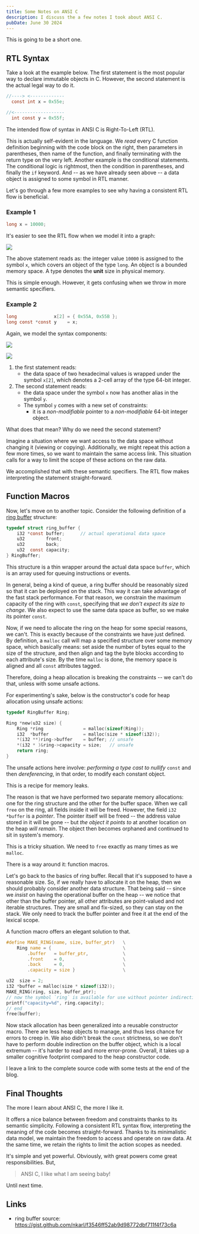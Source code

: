 ```yaml
---
title: Some Notes on ANSI C
description: I discuss the a few notes I took about ANSI C.
pubDate: June 30 2024
---
```



This is going to be a short one.

## RTL Syntax

Take a look at the example below. The first statement is the most popular way to declare immutable objects in C. However, the second statement is the actual legal way to do it.

```c
//----> <-------------
  const int x = 0x55e;

//<-------------------
  int const y = 0x55f;
```

The intended flow of syntax in ANSI C is Right-To-Left (RTL).

This is actually self-evident in the language. We *read* every C function definition beginning with the code block on the right, then parameters in parentheses, then name of the function, and finally terminating with the return type on the very left. Another example is the conditional statements. The conditional logic is rightmost, then the condition in parentheses, and finally the `if` keyword. And -- as we have already seen above -- a data object is assigned to some symbol in RTL manner.

Let's go through a few more examples to see why having a consistent RTL flow is beneficial.

### Example 1

```c
long x = 10000;
```

It's easier to see the RTL flow when we model it into a graph:

![](https://mermaid.ink/svg/pako:eNqdkT2PwjAMhv9K5IWFcuUklhx0YrxbuBEz5IjbRspHlToS5eO_k4I4MdeTLduP_Pq9wDFoAglNVF0rdt_otWK1R1iPDdHzYGkzq4PnojdnksvF54rcV6e0Nr6R5aMU5WJVkptVyzLH-mNcrRAO6PvB_QU7FXd6R_HQ0VSQDb55Z40aRVEU1XUicPNPu4qnxpfWjK3EeCt6mIOj6JTR-cEX9EIgcEuOEGRONdUqWUZAf8ujKnH4HfwRJMdEc4ghNS3IWtk-V6nLN9PWqGyUe42QNhziz9PBh5G3O1oHmUs)

The above statement reads as: <HighLight>the integer value</HighLight> `10000` is assigned to <HighLight>the symbol</HighLight> `x`, which covers <HighLight>an object</HighLight> of <HighLight>the type</HighLight> `long`. An object is a bounded memory space. A type denotes the $\mathbf{unit}$ size in physical memory.

This is simple enough. However, it gets confusing when we throw in more semantic specifiers.

### Example 2

```c
long              x[2] = { 0x55A, 0x55B };
long const *const y    = x;
```

Again, we model the syntax components:

![](https://mermaid.ink/svg/pako:eNqdkT1vgzAQhv_K6ZYskNJILG6C1Kpju7RjnMGND7DkD2RsKZTw32uIGmVmuk89uvfeEc9OEjJsvOha-PrgVoogjhz38wD6MGg6bGpnQ96rX2LP211J5qUTUirbsGIpodiWBZlNNUJxKcvXbAlvMO2fZkrF8cRtP5gfp9eSL8fd6ZEWho7WsrSzzSNrVgx5nlfXlcDDnXaFm8x_uQlbwXwrt5ihIW-EkundI7cAHENLhjiylEqqRdSBI7dTWhUxuO_BnpEFHylD72LTIquF7lMVu3QzvSuRbDP3LkkVnP-8Gbr4Ov0Bvcadug)

![](https://mermaid.ink/svg/pako:eNqtkjFvgzAQhf-KdUukKKQEKYubMHVMl3asO7j4AEv4jIyRSpP89xooFKkb6uY7333SvfeukFmFwKFwsi7Zy0WQkl6-CTj1H6zxXYXnTW7JR43-Qn7YJ0c0j7VUSlPB46Fk8f4Yo9mkn6eHfi0V8C6o6cyHrdaiuiUqs9T4w1rUsP0Hl_wbrraaPLq1vO2S5bsa14IqS8WS1TvJoihKbyuB55l2Y6Obk6sBm7LRlcmdofUjxazJ71wyyT60-jMFwQ4MOiO1Cgm8CmJMgC_RoAAengpz2VZegKB7GJWtt68dZcC9a3EHzrZFCTyXVROqtg7n4pOWIclm7qLS3rrnMeND1O_f5qj6xg)

1. the first statement reads:
	- <HighLight>the data space</HighLight> of two hexadecimal values is wrapped under <HighLight>the symbol</HighLight> `x[2]`, which denotes a 2-cell array <HighLight>of the type 64-bit integer</HighLight>.
2. The second statement reads:
	- the data space under the symbol `x` now has <HighLight>another alias in the symbol</HighLight> `y`.
	- The symbol `y` comes with a new set of constraints:
		- it is a *non-modifiable* pointer to a *non-modifiable* 64-bit integer object.

What does that mean? Why do we need the second statement?

Imagine a situation where we want access to the data space without changing it (viewing or copying). Additionally, we might repeat this action a few more times, so we want to maintain the same access link. This situation calls for a way to limit the scope of these actions on the raw data.

We accomplished that with these semantic specifiers. The RTL flow makes interpreting the statement straight-forward.

## Function Macros

Now, let's move on to another topic. Consider the following definition of a [ring buffer](https://en.wikipedia.org/wiki/Circular_buffer) structure:

```c
typedef struct ring_buffer {
	i32 *const buffer;      // actual operational data space
	u32        front;
	u32        back;
	u32  const capacity;
} RingBuffer;
```

This structure is a thin wrapper around the actual data space `buffer`, which is an array used for queuing instructions or events.

In general, being a kind of queue, a ring buffer should be reasonably sized so that it can be deployed on the stack. This way it can take advantage of the fast stack performance. For that reason, we constrain the maximum capacity of the ring with `const`, specifying that *we don't expect its size to change*. We also expect to use the same data space as buffer, so we make its pointer `const`.

Now, if we need to allocate the ring on the heap for some special reasons, we can't. This is exactly because of the constraints we have just defined. By definition, a `malloc` call will map a specified structure over some memory space, which basically means: <HighLight>set aside the number of bytes</HighLight> equal to the size of the structure, and then <HighLight>align and tag the byte blocks</HighLight> according to each attribute's size. By the time `malloc` is done, the memory space is aligned and all `const` attributes tagged.

Therefore, doing a heap allocation is breaking the constraints -- we can't do that, unless with some unsafe actions.
 
For experimenting's sake, below is the constructor's code for heap allocation using unsafe actions:
 
```c
typedef RingBuffer Ring;

Ring *new(u32 size) {
    Ring *ring               = malloc(sizeof(Ring));
    i32  *buffer             = malloc(size * sizeof(i32));
    *(i32 **)ring->buffer    = buffer; // unsafe
    *(i32 * )&ring->capacity = size;   // unsafe
    return ring;
}
```

The unsafe actions here involve: *performing a type cast to nullify* `const` and then *dereferencing*, in that order, to modify each constant object.

This is a recipe for memory leaks.

The reason is that we have performed two separate memory allocations: one for the ring structure and the other for the buffer space. When we call `free` on the ring, all fields inside it will be freed. However, the field `i32 *buffer` is a *pointer*. The pointer itself will be freed -- the address value stored in it will be gone -- but *the object it points to* at another location on the heap *will remain*. The object then becomes orphaned and continued to sit in system's memory.

This is a tricky situation. We need to `free` exactly as many times as we `malloc`.

There is a way around it: <HighLight>function macros</HighLight>.

Let's go back to the basics of ring buffer. Recall that it's supposed to have a reasonable size. So, if we really have to allocate it on the heap, then we should probably consider another data structure. That being said -- since we *insist* on having the operational buffer on the heap -- we notice that other than the buffer pointer, all other attributes are point-valued and not iterable structures. They are small and fix-sized, so they can stay on the stack. We only need to track the buffer pointer and free it at the end of the lexical scope.

A function macro offers an elegant solution to that.

```c
#define MAKE_RING(name, size, buffer_ptr)   \
    Ring name = {                           \
        .buffer   = buffer_ptr,             \
        .front    = 0,                      \
        .back     = 0,                      \
        .capacity = size }                  \

u32  size = 2;
i32 *buffer = malloc(size * sizeof(i32));
MAKE_RING(ring, size, buffer_ptr);
// now the symbol `ring` is available for use without pointer indirection.
printf("capacity=%d", ring.capacity);
// end
free(buffer);
```

Now stack allocation has been generalized into a reusable constructor macro. There are less heap objects to manage, and thus less chance for errors to creep in. We also didn't break the `const` strictness, so we don't have to perform double indirection on the buffer object, which is a local extremum -- it's harder to read and more error-prone. Overall, it takes up a smaller cognitive footprint compared to the heap constructor code.

I leave a link to the complete source code with some tests at the end of the blog. 

## Final Thoughts

The more I learn about ANSI C, the more I like it.

It offers a nice balance between freedom and constraints thanks to its semantic simplicity. Following a consistent RTL syntax flow, interpreting the meaning of the code becomes straight-forward. Thanks to its minimalistic data model, we maintain the freedom to access and operate on raw data. At the same time, we retain the rights to limit the action scopes as needed.

It's simple and yet powerful. Obviously, with great powers come great responsibilities. But,

> ANSI C, I like what I am seeing baby!

Until next time.

## Links

- ring buffer source: https://gist.github.com/nkarl/f3546ff52ab9d98772dbf711f4f73c6a

